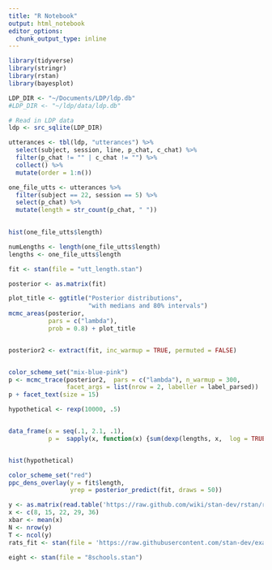 ```yaml
---
title: "R Notebook"
output: html_notebook
editor_options: 
  chunk_output_type: inline
---
```


```r
library(tidyverse)
library(stringr)
library(rstan)
library(bayesplot)
```


```r
LDP_DIR <- "~/Documents/LDP/ldp.db"
#LDP_DIR <- "~/ldp/data/ldp.db"

# Read in LDP data
ldp <- src_sqlite(LDP_DIR)

utterances <- tbl(ldp, "utterances") %>%
  select(subject, session, line, p_chat, c_chat) %>%
  filter(p_chat != "" | c_chat != "") %>%
  collect() %>%
  mutate(order = 1:n()) 


```

```r
one_file_utts <- utterances %>%
  filter(subject == 22, session == 5) %>%
  select(p_chat) %>%
  mutate(length = str_count(p_chat, " "))
  

hist(one_file_utts$length)

numLengths <- length(one_file_utts$length)
lengths <- one_file_utts$length

fit <- stan(file = "utt_length.stan")

posterior <- as.matrix(fit)

plot_title <- ggtitle("Posterior distributions",
                      "with medians and 80% intervals")
mcmc_areas(posterior, 
           pars = c("lambda"), 
           prob = 0.8) + plot_title


posterior2 <- extract(fit, inc_warmup = TRUE, permuted = FALSE)


color_scheme_set("mix-blue-pink")
p <- mcmc_trace(posterior2,  pars = c("lambda"), n_warmup = 300,
                facet_args = list(nrow = 2, labeller = label_parsed))
p + facet_text(size = 15)

hypothetical <- rexp(10000, .5)


data_frame(x = seq(.1, 2.1, .1), 
           p =  sapply(x, function(x) {sum(dexp(lengths, x,  log = TRUE))}))


hist(hypothetical)

color_scheme_set("red")
ppc_dens_overlay(y = fit$length, 
                 yrep = posterior_predict(fit, draws = 50))

```

```r
y <- as.matrix(read.table('https://raw.github.com/wiki/stan-dev/rstan/rats.txt', header = TRUE))
x <- c(8, 15, 22, 29, 36)
xbar <- mean(x)
N <- nrow(y)
T <- ncol(y)
rats_fit <- stan(file = 'https://raw.githubusercontent.com/stan-dev/example-models/master/bugs_examples/vol1/rats/rats.stan')
```

```r
eight <- stan(file = "8schools.stan")

```
